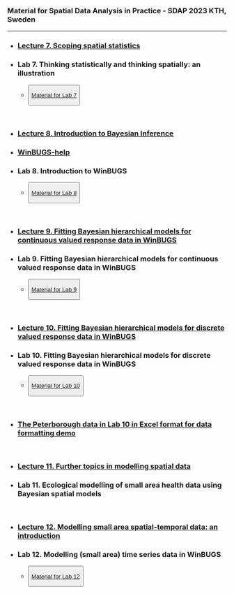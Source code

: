 <title>News </title>

<br />

### Material for Spatial Data Analysis in Practice - SDAP 2023 KTH, Sweden

___

* <h3>[Lecture 7. Scoping spatial statistics](data/courses/KTH2023/lecture7.zip)</h3>
* <h3>Lab 7. Thinking statistically and thinking spatially: an illustration</h3>
  <ul>
    <li><button type="button" class="btn btn-primary">[Material for Lab 7](data/courses/KTH2023/lab7.zip)</button></li>
  </ul>
<br />

* <h3>[Lecture 8. Introduction to Bayesian Inference](data/courses/KTH2023/lecture8.zip)</h3>
* <h3>[WinBUGS-help](data/courses/KTH2023/WinBUGS-help.zip)</h3>
* <h3>Lab 8. Introduction to WinBUGS</h3>
  <ul>
    <li><button type="button" class="btn btn-primary">[Material for Lab 8](data/courses/KTH2023/lab8.zip)</button></li>
  </ul>
<br />

* <h3>[Lecture 9. Fitting Bayesian hierarchical models for continuous valued response data in WinBUGS](data/courses/KTH2023/lecture9.zip)</h3>
* <h3>Lab 9. Fitting Bayesian hierarchical models for continuous valued response data in WinBUGS</h3>
  <ul>
    <li><button type="button" class="btn btn-primary">[Material for Lab 9](data/courses/KTH2023/lab9.zip)</button></li>
  </ul>
<br />

* <h3>[Lecture 10. Fitting Bayesian hierarchical models for discrete valued response data in WinBUGS](data/courses/KTH2023/lecture10.zip)</h3>
* <h3>Lab 10. Fitting Bayesian hierarchical models for discrete valued response data in WinBUGS</h3>
  <ul>
    <li><button type="button" class="btn btn-primary">[Material for Lab 10](data/courses/KTH2023/lab10.zip)</button></li>
  </ul>
<br />

* <h3>[The Peterborough data in Lab 10 in Excel format for data formatting demo](data/courses/KTH2023/demo_WinBUGS_data_formatting.zip)</h3>
<br />

* <h3>[Lecture 11. Further topics in modelling spatial data](data/courses/KTH2023/lecture11.zip)</h3>
* <h3>Lab 11. Ecological modelling of small area health data using Bayesian spatial models</h3>
<br />

* <h3>[Lecture 12. Modelling small area spatial-temporal data: an introduction](data/courses/KTH2023/lecture12.zip)</h3>
* <h3>Lab 12. Modelling (small area) time series data in WinBUGS</h3>
  <ul>
    <li><button type="button" class="btn btn-primary">[Material for Lab 12](data/courses/KTH2023/lab12.zip)</button></li>
  </ul>
<br />




